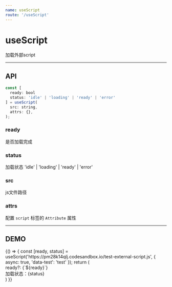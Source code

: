 ```yaml
---
name: useScript　
route: '/useScript'
---
```



# useScript

加载外部script

---

## API

```jsx
const [
  ready: bool
  status: 'idle' | 'loading' | 'ready' | 'error'
] = useScript(
  src: string,
  attrs: {},
);
```

### ready
是否加载完成

### status
加载状态 'idle' | 'loading' | 'ready' | 'error'

### src
js文件路径

### attrs
配置 `script` 标签的 `Attribute` 属性

---

## DEMO ##

<Playground>
  {() => {
    const [ready, status] = useScript('https://pm28k14qlj.codesandbox.io/test-external-script.js', {
      async: true,
      'data-test': 'test'
    });
    return (
      <div>
        <div>ready?: {`${ready}`}</div>
        <div>加载状态：{status}</div>
      </div>
    )
  }}
</Playground>
